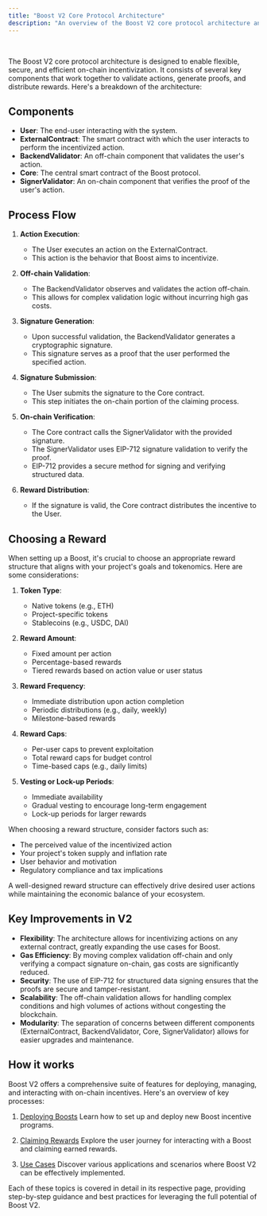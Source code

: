 ```yaml
---
title: "Boost V2 Core Protocol Architecture"
description: "An overview of the Boost V2 core protocol architecture and its components"
---
```



<BudgetFlow />
<br />
<ClaimFlow />

The Boost V2 core protocol architecture is designed to enable flexible, secure, and efficient on-chain incentivization. It consists of several key components that work together to validate actions, generate proofs, and distribute rewards. Here's a breakdown of the architecture:

## Components

- **User**: The end-user interacting with the system.
- **ExternalContract**: The smart contract with which the user interacts to perform the incentivized action.
- **BackendValidator**: An off-chain component that validates the user's action.
- **Core**: The central smart contract of the Boost protocol.
- **SignerValidator**: An on-chain component that verifies the proof of the user's action.

## Process Flow

1. **Action Execution**:
   - The User executes an action on the ExternalContract.
   - This action is the behavior that Boost aims to incentivize.

2. **Off-chain Validation**:
   - The BackendValidator observes and validates the action off-chain.
   - This allows for complex validation logic without incurring high gas costs.

3. **Signature Generation**:
   - Upon successful validation, the BackendValidator generates a cryptographic signature.
   - This signature serves as a proof that the user performed the specified action.

4. **Signature Submission**:
   - The User submits the signature to the Core contract.
   - This step initiates the on-chain portion of the claiming process.

5. **On-chain Verification**:
   - The Core contract calls the SignerValidator with the provided signature.
   - The SignerValidator uses EIP-712 signature validation to verify the proof.
   - EIP-712 provides a secure method for signing and verifying structured data.

6. **Reward Distribution**:
   - If the signature is valid, the Core contract distributes the incentive to the User.

## Choosing a Reward

When setting up a Boost, it's crucial to choose an appropriate reward structure that aligns with your project's goals and tokenomics. Here are some considerations:

1. **Token Type**:
   - Native tokens (e.g., ETH)
   - Project-specific tokens
   - Stablecoins (e.g., USDC, DAI)

2. **Reward Amount**:
   - Fixed amount per action
   - Percentage-based rewards
   - Tiered rewards based on action value or user status

3. **Reward Frequency**:
   - Immediate distribution upon action completion
   - Periodic distributions (e.g., daily, weekly)
   - Milestone-based rewards

4. **Reward Caps**:
   - Per-user caps to prevent exploitation
   - Total reward caps for budget control
   - Time-based caps (e.g., daily limits)

5. **Vesting or Lock-up Periods**:
   - Immediate availability
   - Gradual vesting to encourage long-term engagement
   - Lock-up periods for larger rewards

When choosing a reward structure, consider factors such as:
- The perceived value of the incentivized action
- Your project's token supply and inflation rate
- User behavior and motivation
- Regulatory compliance and tax implications

A well-designed reward structure can effectively drive desired user actions while maintaining the economic balance of your ecosystem.

## Key Improvements in V2

- **Flexibility**: The architecture allows for incentivizing actions on any external contract, greatly expanding the use cases for Boost.
- **Gas Efficiency**: By moving complex validation off-chain and only verifying a compact signature on-chain, gas costs are significantly reduced.
- **Security**: The use of EIP-712 for structured data signing ensures that the proofs are secure and tamper-resistant.
- **Scalability**: The off-chain validation allows for handling complex conditions and high volumes of actions without congesting the blockchain.
- **Modularity**: The separation of concerns between different components (ExternalContract, BackendValidator, Core, SignerValidator) allows for easier upgrades and maintenance.

## How it works

Boost V2 offers a comprehensive suite of features for deploying, managing, and interacting with on-chain incentives. Here's an overview of key processes:

1. [Deploying Boosts](/v2/documentation/how-it-works/deploying-boosts)
   Learn how to set up and deploy new Boost incentive programs.

2. [Claiming Rewards](/v2/documentation/how-it-works/claiming-rewards)
   Explore the user journey for interacting with a Boost and claiming earned rewards.

3. [Use Cases](/v2/documentation/how-it-works/use-cases)
   Discover various applications and scenarios where Boost V2 can be effectively implemented.

Each of these topics is covered in detail in its respective page, providing step-by-step guidance and best practices for leveraging the full potential of Boost V2.
